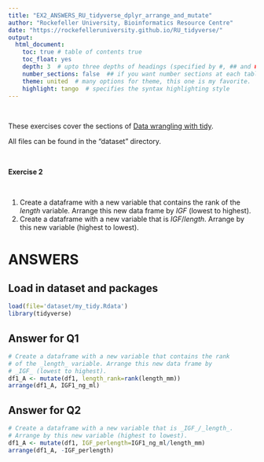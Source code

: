 ```yaml
---
title: "EX2_ANSWERS_RU_tidyverse_dplyr_arrange_and_mutate"
author: "Rockefeller University, Bioinformatics Resource Centre"
date: "https://rockefelleruniversity.github.io/RU_tidyverse/"
output: 
  html_document:
    toc: true # table of contents true
    toc_float: yes
    depth: 3  # upto three depths of headings (specified by #, ## and ###)
    number_sections: false  ## if you want number sections at each table header
    theme: united  # many options for theme, this one is my favorite.
    highlight: tango  # specifies the syntax highlighting style
---
```

<p>&nbsp;</p>
These exercises cover the sections of [Data wrangling with tidy](https://rockefelleruniversity.github.io/RU_tidyverse/). 

All files can be found in the "dataset" directory.
<p>&nbsp;</p>
**Exercise 2**  
<p>&nbsp;</p>
1. Create a dataframe with a new variable that contains the rank of the _length_ variable. Arrange this new data frame by _IGF_ (lowest to highest).
2. Create a dataframe with a new variable that is *IGF*/*length*. Arrange by this new variable (highest to lowest).

# ANSWERS

## Load in dataset and packages
```r
load(file='dataset/my_tidy.Rdata')
library(tidyverse)
```

## Answer for Q1
```r
# Create a dataframe with a new variable that contains the rank 
# of the _length_ variable. Arrange this new data frame by 
# _IGF_ (lowest to highest).
df1_A <- mutate(df1, length_rank=rank(length_mm))
arrange(df1_A, IGF1_ng_ml)

```
## Answer for Q2
```r
# Create a dataframe with a new variable that is _IGF_/_length_. 
# Arrange by this new variable (highest to lowest).
df1_A <- mutate(df1, IGF_perlength=IGF1_ng_ml/length_mm)
arrange(df1_A, -IGF_perlength)
```




